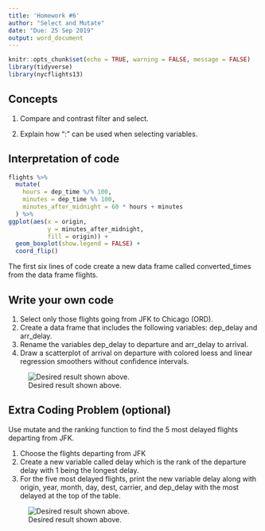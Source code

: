 ```yaml
---
title: 'Homework #6'
author: "Select and Mutate"
date: "Due: 25 Sep 2019"
output: word_document
---
```


```r
knitr::opts_chunk$set(echo = TRUE, warning = FALSE, message = FALSE)
library(tidyverse)
library(nycflights13)
```

## Concepts  

1.  Compare and contrast filter and select.  

2.  Explain how ":" can be used when selecting variables.  

## Interpretation of code  

```r
flights %>%
  mutate(
    hours = dep_time %/% 100,
    minutes = dep_time %% 100,
    minutes_after_midnight = 60 * hours + minutes
  ) %>%
ggplot(aes(x = origin,
           y = minutes_after_midnight,
           fill = origin)) +
  geom_boxplot(show.legend = FALSE) +
  coord_flip()
```

The first six lines of code create a new data frame called converted_times from the data frame flights.

## Write your own code

1.  Select only those flights going from JFK to Chicago (ORD).
1.  Create a data frame that includes the following variables: dep_delay and arr_delay. 
1.  Rename the variables dep_delay to departure and arr_delay to arrival.
1.  Draw a scatterplot of arrival on departure with colored loess and linear regression smoothers without confidence intervals.

![Desired result shown above.](http://govfinance.byu.edu/govfinance/classes/dataScience/homework/graphs/HW06.png)

## Extra Coding Problem **(optional)**

Use mutate and the ranking function to find the 5 most delayed flights departing from JFK.

1. Choose the flights departing from JFK
1. Create a new variable called delay which is the rank of the departure delay with 1 being the longest delay.
1. For the five most delayed flights, print the new variable delay along with origin, year, month, day, dest, carrier, and dep_delay with the most delayed at the top of the table. 

![Desired result shown above.](http://govfinance.byu.edu/govfinance/classes/dataScience/homework/graphs/HW06_Optional.png) 

